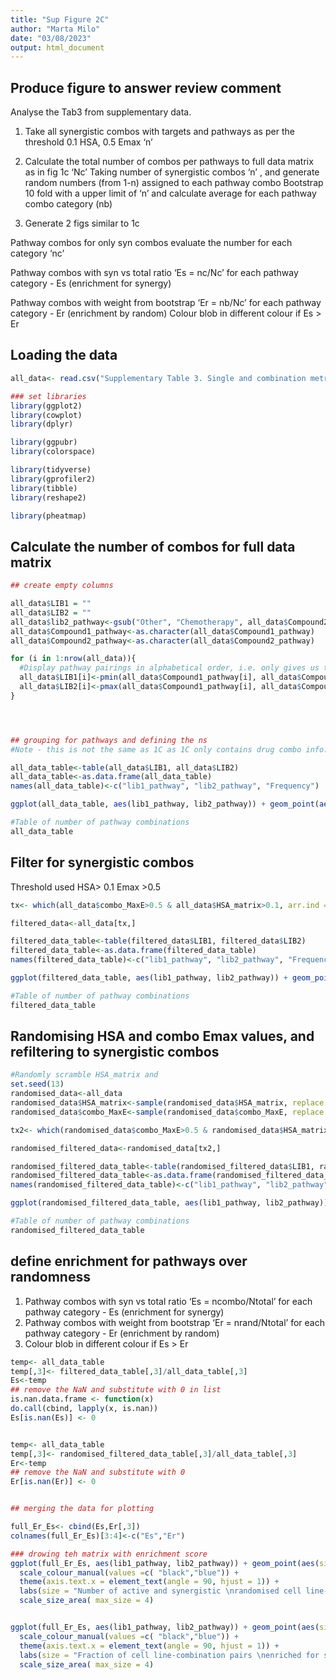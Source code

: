 ```yaml
---
title: "Sup Figure 2C"
author: "Marta Milo"
date: "03/08/2023"
output: html_document
---
```


## Produce figure to answer review comment

Analyse the Tab3 from supplementary data. 

1. Take all synergistic combos with targets and pathways as per the threshold 0.1 HSA, 0.5 Emax 'n'
  

2. Calculate the total number of combos per pathways to full data matrix as in fig 1c 'Nc'
  Taking number of synergistic combos 'n' , and generate random numbers (from 1-n) assigned to each pathway combo
  Bootstrap 10 fold with a upper limit of 'n' and calculate average for each pathway combo category (nb)    

3. Generate 2 figs similar to 1c

Pathway combos for only syn combos evaluate the number for each category 'nc'

Pathway combos with syn vs total ratio 'Es = nc/Nc' for each pathway category - Es (enrichment for synergy)

Pathway combos with weight from bootstrap 'Er = nb/Nc' for each pathway category - Er (enrichment by random)
  Colour blob in different colour if Es > Er


## Loading the data 
```r
all_data<- read.csv("Supplementary Table 3. Single and combination metrics.csv", header=TRUE)

### set libraries
library(ggplot2)
library(cowplot)
library(dplyr)

library(ggpubr)
library(colorspace)

library(tidyverse)
library(gprofiler2)
library(tibble)
library(reshape2)

library(pheatmap)


```
## Calculate the number of combos for full data matrix 
```r

## create empty columns

all_data$LIB1 = ""
all_data$LIB2 = ""
all_data$lib2_pathway<-gsub("Other", "Chemotherapy", all_data$Compound2_pathway)
all_data$Compound1_pathway<-as.character(all_data$Compound1_pathway)
all_data$Compound2_pathway<-as.character(all_data$Compound2_pathway)

for (i in 1:nrow(all_data)){
  #Display pathway pairings in alphabetical order, i.e. only gives us the top triangle of the matrix
  all_data$LIB1[i]<-pmin(all_data$Compound1_pathway[i], all_data$Compound2_pathway[i])
  all_data$LIB2[i]<-pmax(all_data$Compound1_pathway[i], all_data$Compound2_pathway[i])
}




## grouping for pathways and defining the ns
#Note - this is not the same as 1C as 1C only contains drug combo info. The following analysis contains drug combo-cell line pairs for comparison with synergy calls

all_data_table<-table(all_data$LIB1, all_data$LIB2)
all_data_table<-as.data.frame(all_data_table)
names(all_data_table)<-c("lib1_pathway", "lib2_pathway", "Frequency")

ggplot(all_data_table, aes(lib1_pathway, lib2_pathway)) + geom_point(aes(size=Frequency))+ theme(axis.text.x = element_text(angle = 90, hjust = 1)) + labs(size = "Number of cell line-combinations screened", x= "Pathway 1", y="Pathway 2") +scale_size_area( max_size = 10)

#Table of number of pathway combinations
all_data_table
```




## Filter for synergistic combos

Threshold used
HSA> 0.1
Emax >0.5

```r
tx<- which(all_data$combo_MaxE>0.5 & all_data$HSA_matrix>0.1, arr.ind = TRUE)

filtered_data<-all_data[tx,] 

filtered_data_table<-table(filtered_data$LIB1, filtered_data$LIB2)
filtered_data_table<-as.data.frame(filtered_data_table)
names(filtered_data_table)<-c("lib1_pathway", "lib2_pathway", "Frequency")

ggplot(filtered_data_table, aes(lib1_pathway, lib2_pathway)) + geom_point(aes(size=Frequency))+ theme(axis.text.x = element_text(angle = 90, hjust = 1)) + labs(size = "Number of active and synergistic \ncell line-combinations", x= "Pathway 1", y="Pathway 2") +scale_size_area( max_size = 10)

#Table of number of pathway combinations
filtered_data_table

```

## Randomising HSA and combo Emax values, and refiltering to synergistic combos 

```r
#Randomly scramble HSA_matrix and  
set.seed(13)
randomised_data<-all_data
randomised_data$HSA_matrix<-sample(randomised_data$HSA_matrix, replace = FALSE)
randomised_data$combo_MaxE<-sample(randomised_data$combo_MaxE, replace = FALSE)

tx2<- which(randomised_data$combo_MaxE>0.5 & randomised_data$HSA_matrix>0.1, arr.ind = TRUE)

randomised_filtered_data<-randomised_data[tx2,] 

randomised_filtered_data_table<-table(randomised_filtered_data$LIB1, randomised_filtered_data$LIB2)
randomised_filtered_data_table<-as.data.frame(randomised_filtered_data_table)
names(randomised_filtered_data_table)<-c("lib1_pathway", "lib2_pathway", "Frequency")

ggplot(randomised_filtered_data_table, aes(lib1_pathway, lib2_pathway)) + geom_point(aes(size=Frequency))+ theme(axis.text.x = element_text(angle = 90, hjust = 1)) + labs(size = "Number of active and synergistic \nrandomised cell line-combinations", x= "Pathway 1", y="Pathway 2") +scale_size_area( max_size = 10)

#Table of number of pathway combinations
randomised_filtered_data_table

```

## define enrichment for pathways over randomness

1. Pathway combos with syn vs total ratio 'Es = ncombo/Ntotal' for each pathway category - Es (enrichment for synergy)
2. Pathway combos with weight from bootstrap 'Er = nrand/Ntotal' for each pathway category - Er (enrichment by random)
3. Colour blob in different colour if Es > Er


```r

temp<- all_data_table
temp[,3]<- filtered_data_table[,3]/all_data_table[,3]
Es<-temp
## remove the NaN and substitute with 0 in list
is.nan.data.frame <- function(x)
do.call(cbind, lapply(x, is.nan))
Es[is.nan(Es)] <- 0


temp<- all_data_table
temp[,3]<- randomised_filtered_data_table[,3]/all_data_table[,3]
Er<-temp
## remove the NaN and substitute with 0
Er[is.nan(Er)] <- 0


## merging the data for plotting 

full_Er_Es<- cbind(Es,Er[,3])
colnames(full_Er_Es)[3:4]<-c("Es","Er")

### drowing teh matrix with enrichment score
ggplot(full_Er_Es, aes(lib1_pathway, lib2_pathway)) + geom_point(aes(size=Es, colour = (Es > Er)))+
  scale_colour_manual(values =c( "black","blue")) +
  theme(axis.text.x = element_text(angle = 90, hjust = 1)) + 
  labs(size = "Number of active and synergistic \nrandomised cell line-combinations", x= "Pathway 1", y="Pathway 2") +
  scale_size_area( max_size = 4)


ggplot(full_Er_Es, aes(lib1_pathway, lib2_pathway)) + geom_point(aes(size=Es/Er, colour = (Es/Er>1)))+
  scale_colour_manual(values =c( "black","blue")) +
  theme(axis.text.x = element_text(angle = 90, hjust = 1)) + 
  labs(size = "Fraction of cell line-combination pairs \nenriched for synergy", x= "Pathway 1", y="Pathway 2") +
  scale_size_area( max_size = 4)

```








